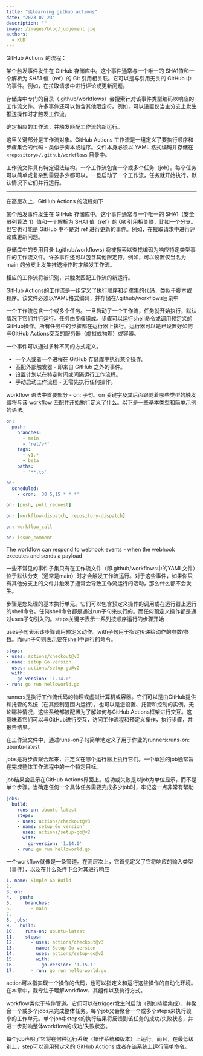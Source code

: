```yaml
---
title: "读learning github actions"
date: "2023-07-23"
description: ""
image: /images/blog/judgement.jpg
authors:
  - KUD
---
```


GitHub Actions 的流程：

某个触发事件发生在 GitHub 存储库中。这个事件通常与一个唯一的 SHA1值和一个解析为 SHA1 值（ref）的 Git 引用相关联。它可以是与引用无关的 GitHub 中的事件。例如，在拉取请求中进行评论或更新问题。

存储库中专门的目录（.github/workflows）会搜索针对该事件类型编码以响应的工作流文件。许多事件还可以包含其他限定符。例如，可以设置仅当主分支上发生推送操作时才触发工作流。

确定相应的工作流，并触发匹配工作流的新运行。

这里关键部分是工作流对象。GitHub Actions 工作流是一组定义了要执行顺序和步骤集合的代码 - 类似于脚本或程序。文件本身必须以 YAML 格式编码并存储在 `<repository>/.github/workflows` 目录中。

工作流文件具有特定语法结构。一个工作流包含一个或多个任务（job）。每个任务可以简单或复杂到需要多少都可以。一旦启动了一个工作流，任务就开始执行，默认情况下它们并行运行。

---

在高层次上，GitHub Actions 的流程如下：

某个触发事件发生在 GitHub 存储库中。这个事件通常与一个唯一的 SHA1（安全散列算法 1）值和一个解析为 SHA1 值（ref）的 Git 引用相关联，比如一个分支。但它也可能是 GitHub 中不是对 ref 进行更新的事件。例如，在拉取请求中进行评论或更新问题。

存储库中的专用目录 (.github/workflows) 将被搜索以查找编码为响应特定类型事件的工作流文件。许多事件还可以包含其他限定符。例如，可以设置仅当名为 main 的分支上发生推送操作时才触发工作流。

相应的工作流将被识别，并触发匹配工作流的新运行。

GitHub Actions的工作流是一组定义了执行顺序和步骤集的代码，类似于脚本或程序。该文件必须以YAML格式编码，并存储在<repository>/.github/workflows目录中

一个工作流包含一个或多个任务。一旦启动了一个工作流，任务就开始执行，默认情况下它们并行运行。任务由步骤组成。步骤可以运行shell命令或调用预定义的GitHub操作。所有任务中的步骤都在运行器上执行。运行器可以是已设置好如何与GitHub Actions交互的服务器（虚拟或物理）或容器。

一个事件可以通过多种不同的方式定义。
- 一个人或者一个进程在 GitHub 存储库中执行某个操作。
- 匹配外部触发器 - 即来自 GitHub 之外的事件。
- 设置计划以在特定时间或间隔运行工作流程。
- 手动启动工作流程 - 无需先执行任何操作。

 workflow 语法中首要部分 - on: 子句。on 关键字及其后面跟随着哪些类型的触发器将与该 workflow 匹配并开始执行定义了什么。以下是一些基本类型和简单示例的语法。

```yaml
on:
  push:
    branches:
      - main
      - 'rel/v*'
    tags:
      - v1.*
      - beta
    paths:
      - '**.ts'

on:
  scheduled:
    - cron: '30 5,15 * * *'

on: [push, pull_request]

on: [workflow-dispatch, repository-dispatch]

on: workflow_call

on: issue_comment
```
The workflow can respond to webhook events - when the webhook executes and sends a payload

一些不常见的事件子集只有在工作流文件（即.github/workflows中的YAML文件）位于默认分支（通常是main）时才会触发工作流运行。对于这些事件，如果你只有其他分支上的文件并触发了通常会导致工作流运行的活动，那么什么都不会发生。

步骤是您处理的基本执行单元。它们可以包含预定义操作的调用或在运行器上运行的shell命令。任何shell命令都是通过run子句来执行的。而任何预定义操作都是通过uses子句引入的。steps关键字表示一系列按顺序运行的步骤开始

uses子句表示该步骤调用预定义动作。with子句用于指定传递给动作的参数/参数。而run子句则表示要在shell中运行的命令。

```yaml
steps:
- uses: actions/checkout@v3
- name: setup Go version
  uses: actions/setup-go@v2
  with:
    go-version: '1.14.0'
- run: go run helloworld.go
```

runners是执行工作流代码的物理或虚拟计算机或容器。它们可以是由GitHub提供和托管的系统（在其控制范围内运行），也可以是您设置、托管和控制的实例。无论哪种情况，这些系统都被配置为了解如何与GitHub Actions框架进行交互。这意味着它们可以与GitHub进行交互，访问工作流程和预定义操作，执行步骤，并报告结果。

在工作流文件中，通过runs-on子句简单地定义了用于作业的runners:runs-on: ubuntu-latest

jobs是将步骤聚合起来，并定义在哪个运行器上执行它们。一个单独的job通常旨在完成整体工作流程中的一个特定目标。

job结果会显示在GitHub Actions界面上。成功或失败是以job为单位显示，而不是单个步骤。当确定任何一个具体任务需要完成多少job时，牢记这一点非常有帮助

```yaml
jobs:
  build:
    runs-on: ubuntu-latest
    steps:
    - uses: actions/checkout@v3
    - name: setup Go version'
      uses: actions/setup-go@v2
      with:
        go-version: '1.14.0'
    - run: go run helloworld.go
```

一个workflow就像是一条管道。在高层次上，它首先定义了它将响应的输入类型（事件），以及在什么条件下会对其进行响应

```yaml
1. name: Simple Go Build
2.
3. on:
4.   push:
5.     branches:
6.       - main
7.
8. jobs:
9.   build:
10.    runs-on: ubuntu-latest
11.    steps:
12.      - uses: actions/checkout@v3
13.      - name: Setup Go version
14.        uses: actions/setup-go@v2
15.        with:
16.          go-version: '1.15.1'
17.      - run: go run hello-world.go
```
action可以指实现一个操作的代码，也可以指定义和运行这些操作的自动化环境。在本章中，我专注于理解workflow、其组件以及执行方式。

workflow类似于软件管道。它们可以在trigger发生时启动（例如持续集成），并聚合一个或多个jobs来完成整体任务。每个job又会聚合一个或多个steps来执行较小的工作单元。单个job中steps的执行结果将反馈到该任务的成功/失败状态，并进一步影响整体workflow的成功/失败状态。

每个job声明了它将在何种运行系统（操作系统和版本）上运行。而且，在最低级别上，step可以调用预定义的 GitHub Actions 或者在该系统上运行简单命令。
